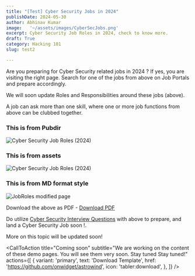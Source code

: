 ```yaml
---
title: "[Test] Cyber Security Jobs in 2024"
publishDate: 2024-05-30
author: Abhinav Kumar
image:   '~/assets/images/CyberSecJobs.png'
excerpt: Cyber Security Job Roles in 2024, check to know more.
draft: True
category: Hacking 101
slug: test2

---
```



Are you preparing for Cyber Security related jobs in 2024 ?
If yes, you are visiting the right page. Search for one of the jobs from above on Job Portals and prepare accordingly.

We will soon update Roles and Responsibilities around these jobs (above).

A job can ask more than one skill, where one or more job functions from above can be clubbed together.

### This is from Pubdir
<img src="/public/cybersecjobroles2024.svg" alt="Cyber Security Job Roles (2024)" />

### This is from assets
<img src="~/assets/images/cybersecjobroles2024.svg" alt="Cyber Security Job Roles (2024)" />

### This is from MD format style
![JobRoles](~/assets/images/cybersecjobroles2024.svg)
modified page

Download the above as  PDF - <a href="/cybersecurityjobs2024.pdf" download="Cyber_Security_Jobs_2024.pdf" class="download-button">Download PDF</a>

<Tweet id="https://x.com/abhinavkakku/status/1609385254615420929" />

Do utilize [Cyber Security Interview Questions](https://ethicalhackx.com/blog/cyber-security-interview/) with above to prepare, and land a Cyber Security Job soon !.

More on this topic will be updated soon!


<CallToAction
    title="Coming soon"
    subtitle="We are working on the content of these demo pages. You will see them very soon. Stay tuned Stay tuned!"
    actions={[
      {
        variant: 'primary',
        text: 'Download Template',
        href: 'https://github.com/onwidget/astrowind',
        icon: 'tabler:download',
      },
    ]}
  />
